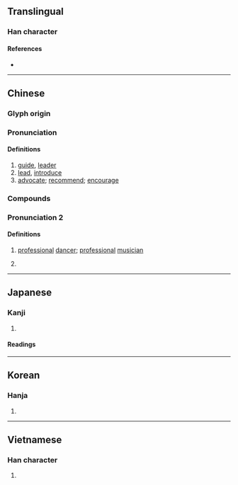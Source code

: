 {{character info/new}}
==Translingual==

===Han character===
{{Han char|rn=9|rad=人|as=08|sn=10|four=26260|canj=OAA|ids=⿰亻昌}}

====References====
* {{Han ref|kx=0108.120|dkj=00783|dj=0231.020|hdz=10177.050|uh=5021|ud=20513|bh=ADD2|bd=44498}}

----

==Chinese==
{{zh-forms}}

===Glyph origin===
{{Han etym}}

===Pronunciation===
{{zh-pron
|m=chàng
|c=coeng3
|mn=qz,tw,xm:chhiòng/chhiàng/tw:chhiong
|mc=y,1
|oc=y,1
|ma=
|cat=n,v
}}

====Definitions====
{{zh-hanzi}}

# [[guide]], [[leader]]
# [[lead]], [[introduce]]
# [[advocate]]; [[recommend]]; [[encourage]]

===Compounds===
{{zh-der|提倡|倡導|倡議|倡優|倡導者|倡廉|反腐倡廉|倡議書}}

===Pronunciation 2===
{{zh-pron|
|m=chāng
|c=coeng1
|mc=y,0
|oc=y,0
}}

====Definitions====
{{zh-hanzi}}

# {{zh-obsolete}} [[professional]] [[dancer]]; [[professional]] [[musician]]
# {{zh-obsolete}}{{zh-alt-form|娼|prostitute}}

----

==Japanese==

===Kanji===
{{ja-kanji|grade=|rs=人08}}

# {{defn|lang=ja|sort=人08}}

====Readings====
{{ja-readings
|goon=しょう
|kanon=しょう
|kun=とな-える, わざおぎ-
}}

----

==Korean==

===Hanja===
{{ko-hanja|hangeul=창|rv=chang|mr=ch'ang}}

# {{defn|lang=ko|sort=人08}}

----

==Vietnamese==

===Han character===
{{vi-hantu|[[xướng]]|rs=人08}}

# {{defn|vi}}